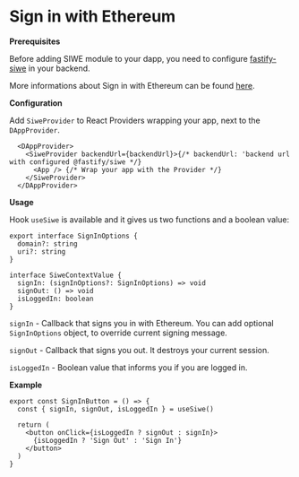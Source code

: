 # Sign in with Ethereum

**Prerequisites**

Before adding SIWE module to your dapp, you need to configure [fastify-siwe](https://www.npmjs.com/package/fastify-siwe) in your backend.

More informations about Sign in with Ethereum can be found [here](https://login.xyz/).

**Configuration**

Add `SiweProvider` to React Providers wrapping your app, next to the `DAppProvider`.

```tsx
  <DAppProvider>
    <SiweProvider backendUrl={backendUrl}>{/* backendUrl: 'backend url with configured @fastify/siwe */}
      <App /> {/* Wrap your app with the Provider */}
    </SiweProvider>
  </DAppProvider>
```

**Usage**

Hook `useSiwe` is available and it gives us two functions and a boolean value:

```tsx
export interface SignInOptions {
  domain?: string
  uri?: string
}

interface SiweContextValue {
  signIn: (signInOptions?: SignInOptions) => void
  signOut: () => void
  isLoggedIn: boolean
}
```

`signIn` - Callback that signs you in with Ethereum. You can add optional `SignInOptions` object, to override current signing message.

`signOut` - Callback that signs you out. It destroys your current session.

`isLoggedIn` - Boolean value that informs you if you are logged in.

**Example**

```tsx
export const SignInButton = () => {
  const { signIn, signOut, isLoggedIn } = useSiwe()

  return (
    <button onClick={isLoggedIn ? signOut : signIn}>
      {isLoggedIn ? 'Sign Out' : 'Sign In'}
    </button>
  )
}
```
